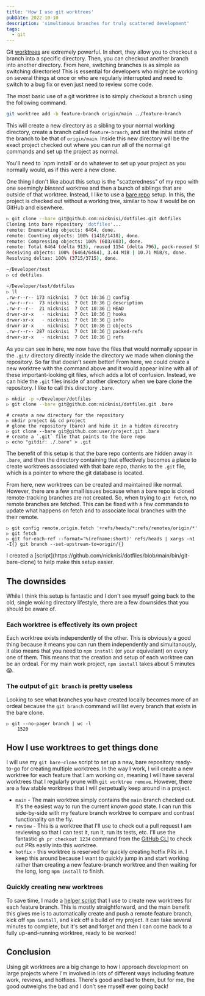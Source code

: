 ```yaml
---
title: 'How I use git worktrees'
pubDate: 2022-10-10
description: 'simultanous branches for truly scattered development'
tags:
  - git
---
```



Git [worktrees](https://git-scm.com/docs/git-worktree) are extremely powerful. In short, they allow you to checkout a
branch into a specific directory. Then, you can checkout another branch into another directory. From here, switching
branches is as simple as switching directories! This is essential for developers who might be working on several things
at once or who are regularly interrupted and need to switch to a bug fix or even just need to review some code.

The most basic use of a git worktree is to simply checkout a branch using the following command.

```bash
git worktree add -b feature-branch origin/main ../feature-branch
```

This will create a new directory as a sibling to your normal working directory, create a branch called
`feature-branch`, and set the inital state of the branch to be that of `origin/main`. Inside this new directory will be
the exact project checked out where you can run all of the normal git commands and set up the project as normal.

<Callout variant="info">
	You'll need to `npm install` or do whatever to set up your project as you normally would, as if this were a new clone.
</Callout>

One thing I don't like about this setup is the "scatteredness" of my repo with one seemingly _blessed_ worktree and
then a bunch of siblings that are outside of that worktree. Instead, I like to use a [bare
repo](https://git-scm.com/book/en/v2/Git-on-the-Server-Getting-Git-on-a-Server#_bare_repo) setup. In this, the project
is checked out without a working tree, similar to how it would be on GitHub and elsewhere.

```bash
▷ git clone --bare git@github.com:nicknisi/dotfiles.git dotfiles
Cloning into bare repository 'dotfiles'...
remote: Enumerating objects: 6464, done.
remote: Counting objects: 100% (1418/1418), done.
remote: Compressing objects: 100% (603/603), done.
remote: Total 6464 (delta 913), reused 1154 (delta 796), pack-reused 5046
Receiving objects: 100% (6464/6464), 3.44 MiB | 10.71 MiB/s, done.
Resolving deltas: 100% (3715/3715), done.

~/Developer/test
▷ cd dotfiles

~/Developer/test/dotfiles
▷ ll
.rw-r--r-- 173 nicknisi  7 Oct 10:36  config
.rw-r--r--  73 nicknisi  7 Oct 10:36  description
.rw-r--r--  21 nicknisi  7 Oct 10:36  HEAD
drwxr-xr-x   - nicknisi  7 Oct 10:36  hooks
drwxr-xr-x   - nicknisi  7 Oct 10:36  info
drwxr-xr-x   - nicknisi  7 Oct 10:36  objects
.rw-r--r-- 287 nicknisi  7 Oct 10:36  packed-refs
drwxr-xr-x   - nicknisi  7 Oct 10:36  refs
```

As you can see in here, we now have the files that would normally appear in the `.git/` directory directly inside the
directory we made when cloning the repository. So far that doesn't seem better! From here, we could create a new
worktree with the command above and it would appear inline with all of these important-looking git files, which adds a
lot of confusion. Instead, we can hide the `.git` files inside of another directory when we bare clone the repository.
I like to call this directory `.bare`.

```bash
▷ mkdir -p ~/Developer/dotfiles
▷ git clone --bare git@github.com:nicknisi/dotfiles.git .bare
```

```shell
# create a new directory for the repository
▷ mkdir project && cd project
# glone the repository (bare) and hide it in a hidden direcotry
▷ git clone --bare git@github.com:user/project.git .bare
# create a `.git` file that points to the bare repo
▷ echo "gitdir: ./.bare" > .git
```

The benefit of this setup is that the bare repo contents are hidden away in `.bare`, and then the directory containing
that effectively becomes a place to create worktrees associated with that bare repo, thanks to the `.git` file, which
is a pointer to where the git database is located.

From here, new worktrees can be created and maintained like normal. However, there are a few small issues because when
a bare repo is cloned remote-tracking branches are not created. So, when trying to `git fetch`, no remote branches are
fetched. This can be fixed with a few commands to update what happens on fetch and to associate local branches with the
their remote.

```shell
▷ git config remote.origin.fetch '+refs/heads/*:refs/remotes/origin/*'
▷ git fetch
▷ git for-each-ref --format='%(refname:short)' refs/heads | xargs -n1 -I{} git branch --set-upstream-to=origin/{}
```

<Callout variant="info">
	I created a [script](https://github.com/nicknisi/dotfiles/blob/main/bin/git-bare-clone) to help make this setup
	easier.
</Callout>

## The downsides

While I think this setup is fantastic and I don't see myself going back to the old, single woking directory lifestyle,
there are a few downsides that you should be aware of.

### Each worktree is effectively its own project

Each worktree exists independently of the other. This is obviously a good thing because it means you can run them
independently and simultanously, it also means that you need to `npm install` (or your equivelant) on every one of
them. This means that the creation and setup of each worktree can be an ordeal. For my main work project, `npm install`
takes about 5 minutes 😱.

### The output of `git branch` is pretty useless

Looking to see what branches you have created locally becomes more of an ordeal because the `git branch` command will
list every branch that exists in the bare clone.

```shell
▷ git --no-pager branch | wc -l
    1520
```

## How I use worktrees to get things done

I will use my `git bare-clone` script to set up a new, bare repository ready-to-go for creating multiple worktrees. In
the way I work, I will create a new worktree for each feature that I am working on, meaning I will have several
worktrees that I regularly prune with `git worktree remove`. However, there are a few stable worktrees that I will
perpetually keep around in a project.

- `main` - The main worktree simply contains the `main` branch checked out. It's the easiest way to run the current
  _known good_ state. I can run this side-by-side with my feature branch worktree to compare and contrast functionality
  on the fly.
- `review` - This is a worktree that I'll use to check out a pull request I am reviewing so that I can test it, run
  it, run its tests, etc. I'll use the fantastic `gh pr checkout 1234` command from the [GitHub
  CLI](https://cli.github.com) to check out PRs easily into this
  worktree.
- `hotfix` - this worktree is reserved for quickly creating hotfix PRs in. I keep this around because I want to quickly
  jump in and start working rather than creating a new feature-branch worktree and then waiting for the long, long `npm
install` to finish.

### Quickly creating new worktrees

To save time, I made a [helper script](https://gist.github.com/nicknisi/a26f148611517e3d998eb456ac57efff) that I use to
create new worktrees for each feature branch. This is mostly straightforward, and the main benefit this gives me is to
automatically create and push a remote feature branch, kick off `npm install`, and kick off a build of my project. It
can take several minutes to complete, but it's set and forget and then I can come back to a fully up-and-running
worktree, ready to be worked!

## Conclusion

Using git worktrees are a big change to how I approach development on large projects where I'm involved in lots of
different ways including feature work, reviews, and hotfixes. There's good and bad to them, but for me, the good
outweighs the bad and I don't see myself ever going back!
